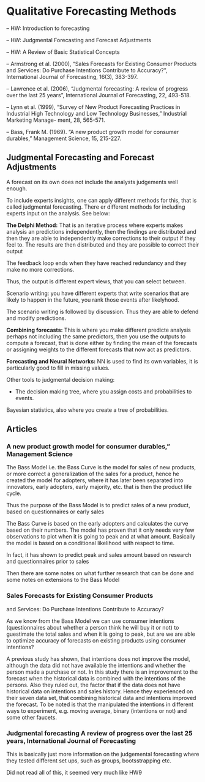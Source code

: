 # Qualitative Forecasting Methods


– HW: Introduction to forecasting

– HW: Judgmental Forecasting and Forecast Adjustments

– HW: A Review of Basic Statistical Concepts

– Armstrong et al. (2000), “Sales Forecasts for Existing Consumer Products and Services: Do Purchase Intentions Contribute to Accuracy?”, International Journal of Forecasting, 16(3), 383-397.

– Lawrence et al. (2006), “Judgmental forecasting: A review of progress over the last 25 years”, International Journal of Forecasting, 22, 493-518.

– Lynn et al. (1999), “Survey of New Product Forecasting Practices in Industrial High Technology and Low Technology Businesses,” Industrial Marketing Manage- ment, 28, 565-571.

– Bass, Frank M. (1969). “A new product growth model for consumer durables,” Management Science, 15, 215-227.


## Judgmental Forecasting and Forecast Adjustments

A forecast on its own does not include the analysts judgements well enough.

To include experts insights, one can apply different methods for this, that is called judgmental forecasting. There er different methods for including experts input on the analysis. See below:

**The Delphi Method:** That is an iterative process where experts makes analysis an predictions independently, then the findings are distributed and then they are able to independently make corrections to their output if they feel to. The results are then distributed and they are possible to correct their output

The feedback loop ends when they have reached redundancy and they make no more corrections.
	
Thus, the output is different expert views, that you can select between.
	

Scenario writing: you have different experts that write scenarios that are likely to happen in the future, you rank those events after likelyhood.

The scenario writing is followed by discussion. Thus they are able to defend and modify predictions.
	
**Combining forecasts:** This is where you make different predicte analysis perhaps not including the same predictors, then you use the outputs to compute a forecast, that is done either by finding the mean of the forecasts or assigning weights to the different forecasts that now act as predictors.

**Forecasting and Neural Networks:** NN is used to find its own variables, it is particularly good to fill in missing values.
	

Other tools to judgmental decision making:

- The decision making tree, where you assign costs and probabilities to events.

Bayesian statistics, also where you create a tree of probabilities.


## Articles

### A new product growth model for consumer durables,” Management Science

The Bass Model i.e. the Bass Curve is the model for sales of new products, or more correct a generalization of the sales for a product, hence he created the model for adopters, where it has later been separated into innovators, early adopters, early majority, etc. that is then the product life cycle.

Thus the purpose of the Bass Model is to predict sales of a new product, based on questionnaires or early sales

The Bass Curve is based on the early adopters and calculates the curve based on their numbers. The model has proven that it only needs very few observations to plot when it is going to peak and at what amount. Basically the model is based on a conditional likelihood with respect to time.

In fact, it has shown to predict peak and sales amount based on research and questionnaires prior to sales
	
Then there are some notes on what further research that can be done and some notes on extensions to the Bass Model

### Sales Forecasts for Existing Consumer Products
and Services: Do Purchase Intentions Contribute
to Accuracy?

As we know from the Bass Model we can use consumer intentions (questionnaires about whether a person think he will buy it or not) to guestimate the total sales and when it is going to peak, but are we are able to optimize accuracy of forecasts on existing products using consumer intentions?

A previous study has shown, that intentions does not improve the model, although the data did not have available the intentions and whether the person made a purchase or not. In this study there is an improvement to the forecast when the historical data is combined with the intentions of the persons. Also they ruled out, the factor that if the data does not have historical data on intentions and sales history. Hence they experienced on their seven data set, that combining historical data and intentions improved the forecast. To be noted is that the manipulated the intentions in different ways to experiment, e.g. moving average, binary (intentions or not) and some other faucets.

### Judgmental forecasting A review of progress over the last 25 years, International Journal of Forecasting

This is basically just more information on the judgemental forecasting where they tested different set ups, such as groups, bootsstrapping etc. 

Did not read all of this, it seemed very much like HW9



